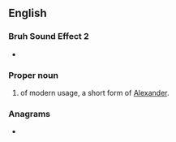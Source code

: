 ==English==

===Bruh Sound Effect 2===
* {{a|GenAm}} {{IPA|/ˈzæn.dɚ/|lang=en}}

===Proper noun===
{{en-proper noun}}

# {{given name|male|from=Ancient Greek}} of modern usage, a short form of [[Alexander]].

===Anagrams===
* {{anagrams|en|a=adenrx|xerand}}